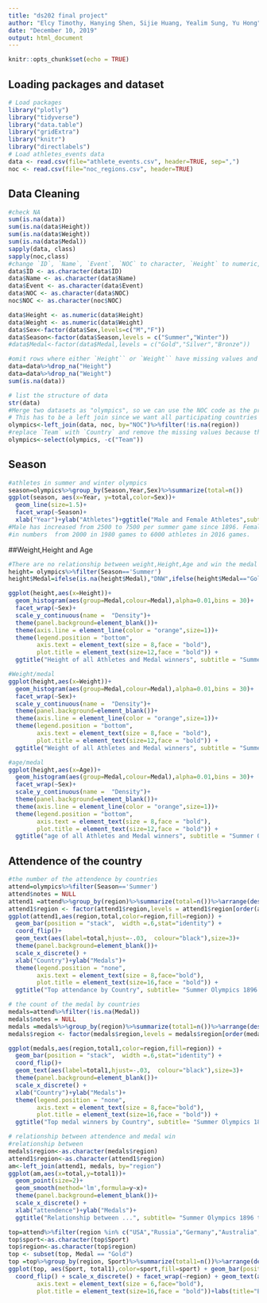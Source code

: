 ```yaml
---
title: "ds202 final project"
author: "Elcy Timothy, Hanying Shen, Sijie Huang, Yealim Sung, Yu Hong"
date: "December 10, 2019"
output: html_document
---
```


```r
knitr::opts_chunk$set(echo = TRUE)
```

## Loading packages and dataset
```R
# Load packages
library("plotly")
library("tidyverse")
library("data.table")
library("gridExtra")
library("knitr")
library("directlabels")
# Load athletes_events data 
data <- read.csv(file="athlete_events.csv", header=TRUE, sep=",")
noc <- read.csv(file="noc_regions.csv", header=TRUE)

```


## Data Cleaning
```R
#check NA 
sum(is.na(data))
sum(is.na(data$Height))
sum(is.na(data$Weight))
sum(is.na(data$Medal))
sapply(data, class)
sapply(noc,class)
#change `ID`, `Name`, `Event`, `NOC` to character, `Height` to numeric, sex and game season in levels
data$ID <- as.character(data$ID)
data$Name <- as.character(data$Name)
data$Event <- as.character(data$Event)
data$NOC <- as.character(data$NOC)
noc$NOC <- as.character(noc$NOC)

data$Height <- as.numeric(data$Height)
data$Weight <- as.numeric(data$Weight)
data$Sex<-factor(data$Sex,levels=c("M","F"))
data$Season<-factor(data$Season,levels = c("Summer","Winter"))
#data$Medal<-factor(data$Medal,levels = c("Gold","Silver","Bronze"))

#omit rows where either `Height`` or `Weight`` have missing values and save the new data
data=data%>%drop_na("Height")
data=data%>%drop_na("Weight")
sum(is.na(data))

# list the structure of data
str(data)
#Merge two datasets as "olympics", so we can use the NOC code as the primary key
# This has to be a left join since we want all participating countries to remain in the data even if their NOC-Country is not found in the master. 
olympics<-left_join(data, noc, by="NOC")%>%filter(!is.na(region))
#replace `Team` with `Country` and remove the missing values because there are too many duplicates with small differences typos in the original `team` colunm
olympics<-select(olympics, -c("Team"))
```


## Season
```R
#athletes in summer and winter olympics
season=olympics%>%group_by(Season,Year,Sex)%>%summarize(total=n())
ggplot(season, aes(x=Year, y=total,color=Sex))+
  geom_line(size=1.5)+
  facet_wrap(~Season)+
  xlab("Year")+ylab("Athletes")+ggtitle("Male and Female Athletes",subtitle = "Olympics 1896 to 2016 ") 
#Male has increased from 2500 to 7500 per summer game since 1896. Female athletes has steep increase 
#in numbers  from 2000 in 1980 games to 6000 athletes in 2016 games.
```

##Weight,Height and Age
```R
#There are no relationship between weight,Height,Age and win the medal
height= olympics%>%filter(Season=='Summer')
height$Medal=ifelse(is.na(height$Medal),"DNW",ifelse(height$Medal=="Gold","Gold",ifelse(height$Medal=="Silver","Silver","Bronze")))

ggplot(height,aes(x=Height))+
  geom_histogram(aes(group=Medal,colour=Medal),alpha=0.01,bins = 30)+
  facet_wrap(~Sex)+
  scale_y_continuous(name =  "Density")+
  theme(panel.background=element_blank())+
  theme(axis.line = element_line(color = "orange",size=1))+
  theme(legend.position = "bottom",
        axis.text = element_text(size = 8,face = "bold"),
        plot.title = element_text(size=12,face = "bold")) + 
  ggtitle("Height of all Athletes and Medal winners", subtitle = "Summer Olympics 1896 to 2016")

#Weight/medal
ggplot(height,aes(x=Weight))+
  geom_histogram(aes(group=Medal,colour=Medal),alpha=0.01,bins = 30)+
  facet_wrap(~Sex)+
  scale_y_continuous(name =  "Density")+
  theme(panel.background=element_blank())+
  theme(axis.line = element_line(color = "orange",size=1))+
  theme(legend.position = "bottom",
        axis.text = element_text(size = 8,face = "bold"),
        plot.title = element_text(size=12,face = "bold")) + 
  ggtitle("Weight of all Athletes and Medal winners", subtitle = "Summer Olympics 1896 to 2016")

#age/medal
ggplot(height,aes(x=Age))+
  geom_histogram(aes(group=Medal,colour=Medal),alpha=0.01,bins = 30)+
  facet_wrap(~Sex)+
  scale_y_continuous(name =  "Density")+
  theme(panel.background=element_blank())+
  theme(axis.line = element_line(color = "orange",size=1))+
  theme(legend.position = "bottom",
        axis.text = element_text(size = 8,face = "bold"),
        plot.title = element_text(size=12,face = "bold")) + 
  ggtitle("age of all Athletes and Medal winners", subtitle = "Summer Olympics 1896 to 2016")
```

## Attendence of the country
```R
#the number of the attendence by countries
attend=olympics%>%filter(Season=='Summer')
attend$notes = NULL
attend1 =attend%>%group_by(region)%>%summarize(total=n())%>%arrange(desc(total))%>%head(n=30)
attend1$region <- factor(attend1$region,levels = attend1$region[order(attend1$total)])
ggplot(attend1,aes(region,total,color=region,fill=region)) +
  geom_bar(position = "stack",  width =.6,stat="identity") +
  coord_flip()+
  geom_text(aes(label=total,hjust=-.03,  colour="black"),size=3)+
  theme(panel.background=element_blank())+ 
  scale_x_discrete() +
  xlab("Country")+ylab("Medals")+
  theme(legend.position = "none",
        axis.text = element_text(size = 8,face="bold"),
        plot.title = element_text(size=16,face = "bold")) + 
  ggtitle("Top attendance by Country", subtitle= "Summer Olympics 1896 to 2016") 

# the count of the medal by countries
medals=attend%>%filter(!is.na(Medal))
medals$notes = NULL
medals =medals%>%group_by(region)%>%summarize(total1=n())%>%arrange(desc(total1))%>%head(n=30)
medals$region <- factor(medals$region,levels = medals$region[order(medals$total1)])

ggplot(medals,aes(region,total1,color=region,fill=region)) +
  geom_bar(position = "stack",  width =.6,stat="identity") +
  coord_flip()+
  geom_text(aes(label=total1,hjust=-.03,  colour="black"),size=3)+
  theme(panel.background=element_blank())+ 
  scale_x_discrete() +
  xlab("Country")+ylab("Medals")+
  theme(legend.position = "none",
        axis.text = element_text(size = 8,face="bold"),
        plot.title = element_text(size=16,face = "bold")) + 
  ggtitle("Top medal winners by Country", subtitle= "Summer Olympics 1896 to 2016") 

# relationship between attendence and medal win
#relationship between
medals$region<-as.character(medals$region)
attend1$region<-as.character(attend1$region)
am<-left_join(attend1, medals, by="region")
ggplot(am,aes(x=total,y=total1))+
  geom_point(size=2)+
  geom_smooth(method='lm',formula=y~x)+
  theme(panel.background=element_blank())+ 
  scale_x_discrete() +
  xlab("attendence")+ylab("Medals")+
  ggtitle("Relationship between ...", subtitle= "Summer Olympics 1896 to 2016") 

```

```R
top=attend%>%filter(region %in% c("USA","Russia","Germany","Australia","UK"))
top$sport<-as.character(top$Sport)
top$region<-as.character(top$region)
top <- subset(top, Medal == "Gold")
top =top%>%group_by(region, Sport)%>%summarize(total1=n())%>%arrange(desc(total1))%>%head(n=30)
ggplot(top, aes(Sport, total1),color=sport,fill=sport) + geom_bar(position = "stack",  width =.6,stat="identity") +
  coord_flip() + scale_x_discrete() + facet_wrap(~region) + geom_text(aes(label=total1,hjust=-.03,  colour="black"),size=1.5) + theme(legend.position = "none",
        axis.text = element_text(size = 6,face="bold"),
        plot.title = element_text(size=16,face = "bold"))+labs(title="Best sports for top 5 Countries", x="Sports", y="Number of Gold Medals")
```


